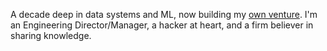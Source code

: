 A decade deep in data systems and ML, now building my <a href="https://jetengine.tech">own venture</a>. I'm an Engineering Director/Manager,
a hacker at heart, and a firm believer in sharing knowledge.